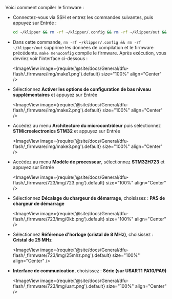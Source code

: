 Voici comment compiler le firmware :
* Connectez-vous via SSH et entrez les commandes suivantes, puis appuyez sur Entrée :

    ```bash
    cd ~/klipper && rm -rf ~/klipper/.config && rm -rf ~/klipper/out && make menuconfig
    ```

* Dans cette commande, `rm -rf ~/klipper/.config && rm -rf ~/klipper/out` supprime les données de compilation et le firmware précédents. `make menuconfig` compile le firmware. Après exécution, vous devriez voir l'interface ci-dessous :

    <ImageView image={require('@site/docs/General/dfu-flash/_firmware/img/make1.png').default} size="100%" align="Center" />

* Sélectionnez **Activer les options de configuration de bas niveau supplémentaires** et appuyez sur Entrée

    <ImageView image={require('@site/docs/General/dfu-flash/_firmware/img/make2.png').default} size="100%" align="Center" />

* Accédez au menu **Architecture du microcontrôleur** puis sélectionnez **STMicroelectronics STM32** et appuyez sur Entrée

    <ImageView image={require('@site/docs/General/dfu-flash/_firmware/img/make3.png').default} size="100%" align="Center" />

* Accédez au menu **Modèle de processeur**, sélectionnez **STM32H723** et appuyez sur Entrée

    <ImageView image={require('@site/docs/General/dfu-flash/_firmware/723/img/723.png').default} size="100%" align="Center" />

* Sélectionnez **Décalage du chargeur de démarrage**, choisissez : **PAS de chargeur de démarrage**

    <ImageView image={require('@site/docs/General/dfu-flash/_firmware/723/img/0kb.png').default} size="100%" align="Center" />

* Sélectionnez **Référence d'horloge (cristal de 8 MHz)**, choisissez : **Cristal de 25 MHz**

    <ImageView image={require('@site/docs/General/dfu-flash/_firmware/723/img/25mhz.png').default} size="100%" align="Center" />

* **Interface de communication**, choisissez : **Série (sur USART1 PA10/PA9)**

    <ImageView image={require('@site/docs/General/dfu-flash/_firmware/723/img/uart.png').default} size="100%" align="Center" />